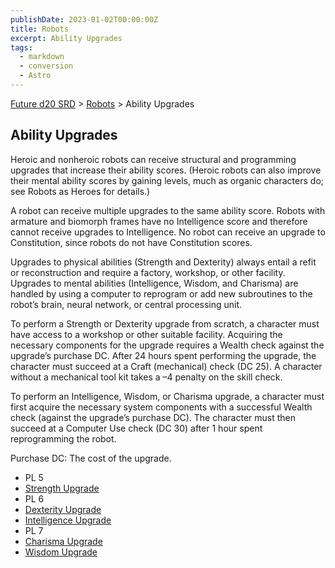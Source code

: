 ```yaml
---
publishDate: 2023-01-02T00:00:00Z
title: Robots
excerpt: Ability Upgrades
tags:
  - markdown
  - conversion
  - Astro
---
```






[Future d20 SRD](/#futureD20) > [Robots](future-d20-srd-robots-index) > Ability Upgrades




## Ability Upgrades


Heroic and nonheroic robots can receive structural and programming upgrades that increase their ability scores. (Heroic robots can also improve their mental ability scores by gaining levels, much as organic characters do; see Robots as Heroes for details.)


A robot can receive multiple upgrades to the same ability score. Robots with armature and biomorph frames have no Intelligence score and therefore cannot receive upgrades to Intelligence. No robot can receive an upgrade to Constitution, since robots do not have Constitution scores.


Upgrades to physical abilities (Strength and Dexterity) always entail a refit or reconstruction and require a factory, workshop, or other facility. Upgrades to mental abilities (Intelligence, Wisdom, and Charisma) are handled by using a computer to reprogram or add new subroutines to the robot’s brain, neural network, or central processing unit.


To perform a Strength or Dexterity upgrade from scratch, a character must have access to a workshop or other suitable facility. Acquiring the necessary components for the upgrade requires a Wealth check against the upgrade’s purchase DC. After 24 hours spent performing the upgrade, the character must succeed at a Craft (mechanical) check (DC 25). A character without a mechanical tool kit takes a –4 penalty on the skill check.


To perform an Intelligence, Wisdom, or Charisma upgrade, a character must first acquire the necessary system components with a successful Wealth check (against the upgrade’s purchase DC). The character must then succeed at a Computer Use check (DC 30) after 1 hour spent reprogramming the robot.


Purchase DC: The cost of the upgrade.


- PL 5
- [Strength Upgrade](future-d20-srd-robots-ability-upgrades-strength-upgrade)
- PL 6
- [Dexterity Upgrade](future-d20-srd-robots-ability-upgrades-dexterity-upgrade)
- [Intelligence Upgrade](future-d20-srd-robots-ability-upgrades-intelligence-upgrade)
- PL 7
- [Charisma Upgrade](future-d20-srd-robots-ability-upgrades-charisma-upgrade)
- [Wisdom Upgrade](future-d20-srd-robots-ability-upgrades-wisdom-upgrade)



